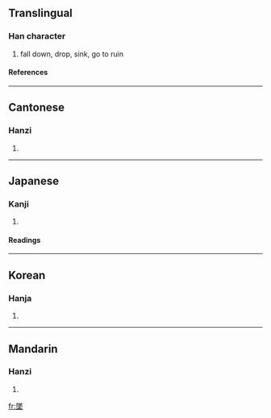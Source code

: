 {{see|坠}}

==Translingual==
===Han character===
{{Han char|rn=32|rad=土|as=12|sn=15|four=7810<sub>4</sub>|canj=弓人土 (NOG)|ids=⿱[[隊]][[土]]}}
# fall down, drop, sink, go to ruin
====References====
{{Han ref|kx=0238.220|dkj=05451|dj=0477.070|hdz=10484.060|uh=589C|ud=22684|bh=BC59|bd=48217}}
----

==Cantonese==
===Hanzi===
{{yue-hanzi|jyut=|y=jui6}}
# {{defn|Cantonese}}
----
==Japanese==
===Kanji===
{{ja-kanji|grade=c|rs=土12}}
# {{defn|Japanese}} 
====Readings====
{{ja-readings|on=[[つい]] (tsui)|kun=[[おちる]] (ochiru)}}
----
==Korean==
===Hanja===
{{ko-hanja|hangeul=추|rv=chu|mr=ch'u}}
# {{defn|Korean}}
----
==Mandarin==
===Hanzi===
{{cmn-hanzi|sim=坠|pin=[[zhuì]] ([[zhui4]])|wg=chui<sup>4</sup>}}
# {{defn|Mandarin}}

[[fr:墜]]